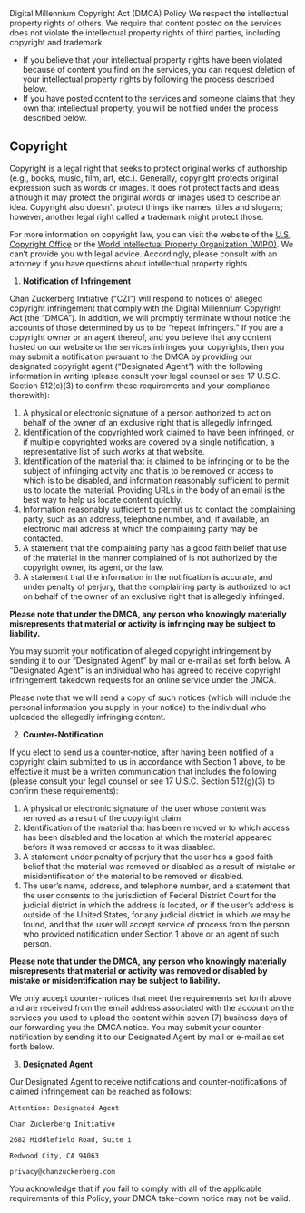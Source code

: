 <PageTitle lastModified="July 30, 2025">
  Digital Millennium Copyright Act (DMCA) Policy
</PageTitle>

<Body>
We respect the intellectual property rights of others. We require that content posted on the services does not violate the intellectual property rights of third parties, including copyright and trademark.

- If you believe that your intellectual property rights have been violated because of content you find on the services, you can request deletion of your intellectual property rights by following the process described below.
- If you have posted content to the services and someone claims that they own that intellectual property, you will be notified under the process described below.

## **Copyright**

Copyright is a legal right that seeks to protect original works of authorship (e.g., books, music, film, art, etc.). Generally, copyright protects original expression such as words or images. It does not protect facts and ideas, although it may protect the original words or images used to describe an idea. Copyright also doesn’t protect things like names, titles and slogans; however, another legal right called a trademark might protect those.

For more information on copyright law, you can visit the website of the [U.S. Copyright Office](https://www.copyright.gov/) or the [World Intellectual Property Organization (WIPO)](http://www.wipo.int/portal/en/index.html). We can’t provide you with legal advice. Accordingly, please consult with an attorney if you have questions about intellectual property rights.

1. **Notification of Infringement**

Chan Zuckerberg Initiative (“CZI”) will respond to notices of alleged copyright infringement that comply with the Digital Millennium Copyright Act (the “DMCA”). In addition, we will promptly terminate without notice the accounts of those determined by us to be “repeat infringers.” If you are a copyright owner or an agent thereof, and you believe that any content hosted on our website or the services infringes your copyrights, then you may submit a notification pursuant to the DMCA by providing our designated copyright agent (“Designated Agent”) with the following information in writing (please consult your legal counsel or see 17 U.S.C. Section 512(c)(3) to confirm these requirements and your compliance therewith):

1. A physical or electronic signature of a person authorized to act on behalf of the owner of an exclusive right that is allegedly infringed.
2. Identification of the copyrighted work claimed to have been infringed, or if multiple copyrighted works are covered by a single notification, a representative list of such works at that website.
3. Identification of the material that is claimed to be infringing or to be the subject of infringing activity and that is to be removed or access to which is to be disabled, and information reasonably sufficient to permit us to locate the material. Providing URLs in the body of an email is the best way to help us locate content quickly.
4. Information reasonably sufficient to permit us to contact the complaining party, such as an address, telephone number, and, if available, an electronic mail address at which the complaining party may be contacted.
5. A statement that the complaining party has a good faith belief that use of the material in the manner complained of is not authorized by the copyright owner, its agent, or the law.
6. A statement that the information in the notification is accurate, and under penalty of perjury, that the complaining party is authorized to act on behalf of the owner of an exclusive right that is allegedly infringed.

**Please note that under the DMCA, any person who knowingly materially misrepresents that material or activity is infringing may be subject to liability.**

You may submit your notification of alleged copyright infringement by sending it to our “Designated Agent” by mail or e-mail as set forth below. A “Designated Agent” is an individual who has agreed to receive copyright infringement takedown requests for an online service under the DMCA.

Please note that we will send a copy of such notices (which will include the personal information you supply in your notice) to the individual who uploaded the allegedly infringing content.

2. **Counter-Notification**

If you elect to send us a counter-notice, after having been notified of a copyright claim submitted to us in accordance with Section 1 above, to be effective it must be a written communication that includes the following (please consult your legal counsel or see 17 U.S.C. Section 512(g)(3) to confirm these requirements):

1. A physical or electronic signature of the user whose content was removed as a result of the copyright claim.
2. Identification of the material that has been removed or to which access has been disabled and the location at which the material appeared before it was removed or access to it was disabled.
3. A statement under penalty of perjury that the user has a good faith belief that the material was removed or disabled as a result of mistake or misidentification of the material to be removed or disabled.
4. The user’s name, address, and telephone number, and a statement that the user consents to the jurisdiction of Federal District Court for the judicial district in which the address is located, or if the user’s address is outside of the United States, for any judicial district in which we may be found, and that the user will accept service of process from the person who provided notification under Section 1 above or an agent of such person.

**Please note that under the DMCA, any person who knowingly materially misrepresents that material or activity was removed or disabled by mistake or misidentification may be subject to liability.**

We only accept counter-notices that meet the requirements set forth above and are received from the email address associated with the account on the services you used to upload the content within seven (7) business days of our forwarding you the DMCA notice. You may submit your counter-notification by sending it to our Designated Agent by mail or e-mail as set forth below.

3. **Designated Agent**

Our Designated Agent to receive notifications and counter-notifications of claimed infringement can be reached as follows:

```
Attention: Designated Agent

Chan Zuckerberg Initiative

2682 Middlefield Road, Suite i

Redwood City, CA 94063

privacy@chanzuckerberg.com
```

You acknowledge that if you fail to comply with all of the applicable requirements of this Policy, your DMCA take-down notice may not be valid.

</Body>
